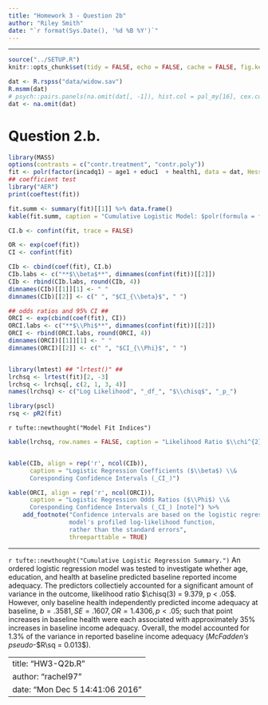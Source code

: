 ```yaml
---
title: "Homework 3 - Question 2b"
author: "Riley Smith"
date: "`r format(Sys.Date(), '%d %B %Y')`"
---
```


-----



```r
source("../SETUP.R")
knitr::opts_chunk$set(tidy = FALSE, echo = FALSE, cache = FALSE, fig.keep = 'high', fig.show = 'hold', results = 'asis', autodep = TRUE, Rplot = TRUE, dev = 'pdf', fig.path = 'graphics/HW2/rplot-q2b-', fig.width = 7, fig.height = 7, out.width = "\\linewidth")

dat <- R.rspss("data/widow.sav")
R.msmm(dat)
# psych::pairs.panels(na.omit(dat[, -1]), hist.col = pal_my[16], cex.cor = TRUE)
dat <- na.omit(dat)
```



# Question 2.b.


```r
library(MASS)
options(contrasts = c("contr.treatment", "contr.poly"))
fit <- polr(factor(incadq1) ~ age1 + educ1  + health1, data = dat, Hess = TRUE, method = "logistic")
## coefficient test
library("AER")
print(coeftest(fit))
```



```r
fit.summ <- summary(fit)[[1]] %>% data.frame()
kable(fit.summ, caption = "Cumulative Logistic Model: $polr(formula = factor(incadq1) ~ age1 + educ1 + health1, data = dat, contrasts = NULL, method = 'logistic')$", col.names = c("_Coefficient_", "_SE_", "_T-Value_"))
```




```r
CI.b <- confint(fit, trace = FALSE)

OR <- exp(coef(fit))
CI <- confint(fit)

CIb <- cbind(coef(fit), CI.b)
CIb.labs <- c("**$\\beta$**", dimnames(confint(fit))[[2]])
CIb <- rbind(CIb.labs, round(CIb, 4))
dimnames(CIb)[[1]][1] <- " "
dimnames(CIb)[[2]] <- c(" ", "$CI_{\\beta}$", " ")

## odds ratios and 95% CI ##
ORCI <- exp(cbind(coef(fit), CI))
ORCI.labs <- c("**$\\Phi$**", dimnames(confint(fit))[[2]])
ORCI <- rbind(ORCI.labs, round(ORCI, 4))
dimnames(ORCI)[[1]][1] <- " "
dimnames(ORCI)[[2]] <- c(" ", "$CI_{\\Phi}$", " ")


library(lmtest) ## "lrtest()" ##
lrchsq <- lrtest(fit)[2, -3]
lrchsq <- lrchsq[, c(2, 1, 3, 4)]
names(lrchsq) <- c("Log Likelihood", "_df_", "$\\chisq$", "_p_")

library(pscl)
rsq <- pR2(fit)
```



`r tufte::newthought("Model Fit Indices")`


```r
kable(lrchsq, row.names = FALSE, caption = "Likelihood Ratio $\\chi^{2}$")


kable(CIb, align = rep('r', ncol(CIb)),
      caption = "Logistic Regression Coefficients ($\\beta$) \\&
      Coresponding Confidence Intervals (_CI_)")

kable(ORCI, align = rep('r', ncol(ORCI)),
      caption = "Logistic Regression Odds Ratios ($\\Phi$) \\&
      Coresponding Confidence Intervals (_CI_) [note]") %>%
    add_footnote("Confidence intervals are based on the logistic regression
                 model's profiled log-likelihood function,
                 rather than the standard errors",
                 threeparttable = TRUE)
```



-----


`r tufte::newthought("Cumulative Logistic Regression Summary.")` An ordered logistic regression model was tested to investigate whether age, education, and health at baseline predicted baseline reported income adequacy. The predictors collectiely accounted for a significant amount of variance in the outcome, likelihood ratio $\chisq(3) = 9.379, p < .05$. However, only baseline health independently predicted income adequacy at baseline, $b = .3581, SE = .1607, OR = 1.4306, p < .05$; such that point increases in baseline health were each associated with approximately $35\%$ increases in baseline income adequacy. Overall, the model accounted for $1.3\%$ of the variance in reported baseline income adequacy (_McFadden's pseudo_-$R\sq = 0.013$).



---
title: "HW3-Q2b.R"
author: "rachel97"
date: "Mon Dec  5 14:41:06 2016"
---
